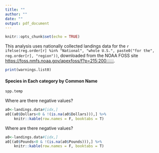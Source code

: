 ```yaml
---
title: ""
author: ""
date: ""
output: pdf_document
---
```

  
```r
knitr::opts_chunk$set(echo = TRUE)
```

This analysis uses nationally collected landings data for the `r ifelse(reg.order[r] %in% "National", "whole U.S.", paste0("for the", reg.order[r], "region")) `, downloaded from the NOAA FOSS site <https://foss.nmfs.noaa.gov/apexfoss/f?p=215:200::::::>. 

```r
print(warnings.list0)
```

#### Species in Each category by Common Name
```r
spp.temp
```



Where are there negative values?
```r
a0<-landings.data#[idx,]
a0[(a0$Dollars<0 & !(is.na(a0$Dollars))),] %>%
    knitr::kable(row.names = F, booktabs = T)
```

Where are there negative values?
```r
a0<-landings.data#[idx,]
a0[(a0$Pounds<0 & !(is.na(a0$Pounds))),] %>%
    knitr::kable(row.names = F, booktabs = T)
```


